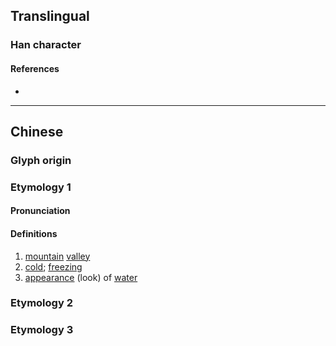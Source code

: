 {{character info/new}}
==Translingual==

===Han character===
{{Han char|rn=85|rad=水|as=17|sn=20|four=|canj=ESLR|ids=⿰氵臨}}

====References====
* {{Han ref|kx=0661.070|dkj=18700|dj=1070.270|hdz=31787.030|uh=7036|ud=28726}}

----

==Chinese==
{{zh-forms}}

===Glyph origin===
{{Han etym}}

===Etymology 1===
====Pronunciation====
{{zh-pron
|m=lín
|c=lam4
|mc=y
|oc=y
|cat=n,a
}}

====Definitions====
{{zh-hanzi}}

# [[mountain]] [[valley]]
# [[cold]]; [[freezing]]
# [[appearance]] (look) of [[water]]

===Etymology 2===
{{zh-see|臨|a}}

===Etymology 3===
{{zh-see|淋|a}}
